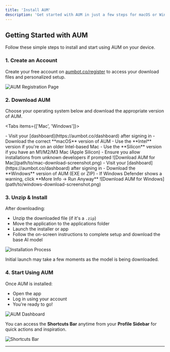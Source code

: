 ```yaml
---
title: 'Install AUM'
description: 'Get started with AUM in just a few steps for macOS or Windows.'
---
```


## Getting Started with AUM

Follow these simple steps to install and start using AUM on your device.

### 1. Create an Account

Create your free account on [aumbot.co/register](https://aumbot.co/register) to access your download files and personalized setup.

![AUM Registration Page](register.png)

### 2. Download AUM

Choose your operating system below and download the appropriate version of AUM.

<Tabs items={['Mac', 'Windows']}>

  <Tab title="Mac">
    - Visit your [dashboard](https://aumbot.co/dashboard) after signing in  
    - Download the correct **macOS** version of AUM  
      - Use the **Intel** version if you're on an older Intel-based Mac  
      - Use the **Silicon** version if you have an M1/M2/M3 Mac (Apple Silicon)  
    - Ensure you allow installations from unknown developers if prompted  
    ![Download AUM for Mac](path/to/mac-download-screenshot.png)
  </Tab>

  <Tab title="Windows">
    - Visit your [dashboard](https://aumbot.co/dashboard) after signing in  
    - Download the **Windows** version of AUM (EXE or ZIP)  
    - If Windows Defender shows a warning, click **More Info → Run Anyway**  
    ![Download AUM for Windows](path/to/windows-download-screenshot.png)
  </Tab>

</Tabs>

### 3. Unzip & Install

After downloading:
- Unzip the downloaded file (if it's a `.zip`)
- Move the application to the applications folder
- Launch the installer or app
- Follow the on-screen instructions to complete setup and download the base AI model

![Installation Process](path/to/installation-process-screenshot.png)

<Note icon="info">
Initial launch may take a few moments as the model is being downloaded.
</Note>

### 4. Start Using AUM

Once AUM is installed:
- Open the app  
- Log in using your account  
- You're ready to go!

![AUM Dashboard](path/to/aum-dashboard-screenshot.png)

You can access the **Shortcuts Bar** anytime from your **Profile Sidebar** for quick actions and inspiration.

![Shortcuts Bar](path/to/shortcuts-bar-screenshot.png)

---

